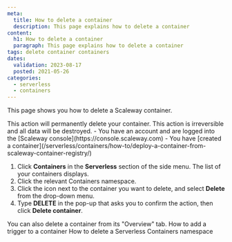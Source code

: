 ```yaml
---
meta:
  title: How to delete a container
  description: This page explains how to delete a container
content:
  h1: How to delete a container
  paragraph: This page explains how to delete a container
tags: delete container containers
dates:
  validation: 2023-08-17
  posted: 2021-05-26
categories:
  - serverless
  - containers
---
```


This page shows you how to delete a Scaleway container.

<Macro id="iam-requirements" />

<Message type="important">
  This action will permanently delete your container. This action is irreversible and all data will be destroyed.
</Message>

<Message type="requirement">
  - You have an account and are logged into the [Scaleway console](https://console.scaleway.com)
  - You have [created a container](/serverless/containers/how-to/deploy-a-container-from-scaleway-container-registry/)
</Message>

1. Click **Containers** in the **Serverless** section of the side menu. The list of your containers displays.
2. Click the relevant Containers namespace.
2. Click the <Icon name="more" /> icon next to the container you want to delete, and select **Delete** from the drop-down menu. 
3. Type **DELETE** in the pop-up that asks you to confirm the action, then click **Delete container**.

<Message type="tip">
  You can also delete a container from its "Overview" tab.
</Message>

<Navigation title="See Also">
  <PreviousButton to="/serverless/containers/how-to/add-trigger-to-a-container//">How to add a trigger to a container</PreviousButton>
  <NextButton to="/serverless/containers/how-to/delete-a-containers-namespace/">How to delete a Serverless Containers namespace</NextButton>
</Navigation>